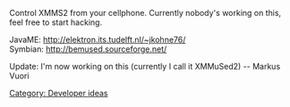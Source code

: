 Control XMMS2 from your cellphone. Currently nobody's working on this, feel free to start hacking. 

JavaME: http://elektron.its.tudelft.nl/~jkohne76/<br />
Symbian: http://bemused.sourceforge.net/

Update: I'm now working on this (currently I call it XMMuSed2)  -- Markus Vuori <markus at vuoret dt net>

[[Category: Developer ideas]]
